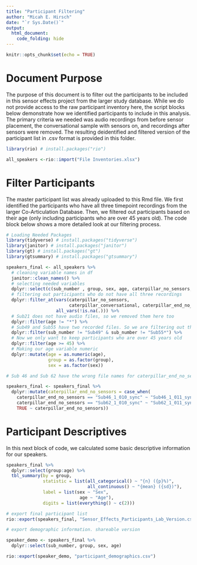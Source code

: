 ```yaml
---
title: "Participant Filtering"
author: "Micah E. Hirsch"
date: "`r Sys.Date()`"
output: 
  html_document: 
    code_folding: hide
---
```


```r
knitr::opts_chunk$set(echo = TRUE)
```

# Document Purpose

The purpose of this document is to filter out the participants to be included in this sensor effects project from the larger study database. While we do not provide access to the raw participant inventory here, the script blocks below demonstrate how we identified participants to include in this analysis. The primary criteria we needed was audio recordings from before sensor placement, the conversational sample with sensors on, and recordings after sensors were removed. The resulting deidentified and filtered version of the participant list in .csv format is provided in this folder.

```r

library(rio) # install.packages("rio")

all_speakers <-rio::import("File Inventories.xlsx")

```

# Filter Participants

The master participant list was already uploaded to this Rmd file. We first identified the participants who have all three timepoint recordings from the larger Co-Articulation Database. Then, we filtered out participants based on their age (only including participants who are over 45 years old). The code block below shows a more detailed look at our filtering process.

```r

# Loading Needed Packages
library(tidyverse) # install.packages("tidyverse")
library(janitor) # install.packages("janitor")
library(gt) # install.packages("gt")
library(gtsummary) # install.packages("gtsummary")

speakers_final <- all_speakers %>%
  # cleaning variable names in df
  janitor::clean_names() %>%
  # selecting needed variables
  dplyr::select(c(sub_number , group, sex, age, caterpillar_no_sensors, caterpillar_conversational, caterpillar_end_no_sensors)) %>%
  # filtering out participants who do not have all three recordings
  dplyr::filter_at(vars(caterpillar_no_sensors, 
                        caterpillar_conversational, caterpillar_end_no_sensors),
                   all_vars(!is.na(.))) %>%
  # Sub21 does not have audio files, so we removed them here too
  dplyr::filter(age != "*") %>%
  # Sub49 and Sub55 have two recorded files. So we are filtering out their duplicate record
  dplyr::filter(sub_number != "Sub49" & sub_number != "Sub55*") %>%
  # Now we only want to keep participants who are over 45 years old
  dplyr::filter(age >= 45) %>%
  # Making our age variable numeric 
  dplyr::mutate(age = as.numeric(age),
                group = as.factor(group),
                sex = as.factor(sex))

# Sub 46 and Sub 62 have the wrong file names for caterpillar_end_no_sensors. That is fixed here

speakers_final <- speakers_final %>%
  dplyr::mutate(caterpillar_end_no_sensors = case_when(
    caterpillar_end_no_sensors == "Sub46_1_010_sync" ~ "Sub46_1_011_sync",
    caterpillar_end_no_sensors == "Sub62_1_010_sync" ~ "Sub62_1_011_sync",
    TRUE ~ caterpillar_end_no_sensors))

```

# Participant Descriptives

In this next block of code, we calculated some basic descriptive information for our speakers.

```r

speakers_final %>%
  dplyr::select(group:age) %>%
  tbl_summary(by = group,
              statistic = list(all_categorical() ~ "{n} ({p}%)", 
                               all_continuous() ~ "{mean} ({sd})"),
              label = list(sex ~ "Sex",
                            age ~ "Age"),
              digits = list(everything() ~ c(2)))


```


```r

# export final participant list
rio::export(speakers_final, "Sensor_Effects_Participants_Lab_Version.csv")

# export demographic information. shareable version

speaker_demo <- speakers_final %>%
  dplyr::select(sub_number, group, sex, age)

rio::export(speaker_demo, "participant_demographics.csv")

```


